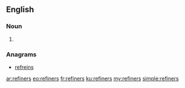 ==English==

===Noun===
{{head|en|noun plural form}}

# {{plural of|refiner|lang=en}}

===Anagrams===
* [[refreins#English|refreins]]

[[ar:refiners]]
[[eo:refiners]]
[[fr:refiners]]
[[ku:refiners]]
[[my:refiners]]
[[simple:refiners]]